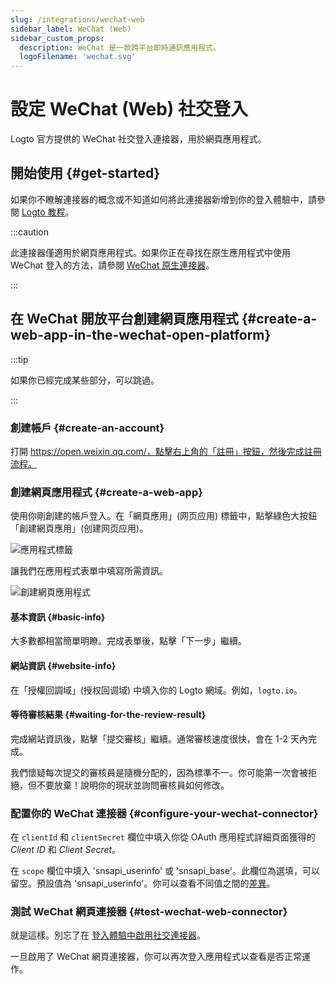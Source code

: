 ```yaml
---
slug: /integrations/wechat-web
sidebar_label: WeChat (Web)
sidebar_custom_props:
  description: WeChat 是一款跨平台即時通訊應用程式。
  logoFilename: 'wechat.svg'
---
```



# 設定 WeChat (Web) 社交登入

Logto 官方提供的 WeChat 社交登入連接器，用於網頁應用程式。

<GuideTip />

## 開始使用 \{#get-started}

如果你不瞭解連接器的概念或不知道如何將此連接器新增到你的登入體驗中，請參閱 [Logto 教程](/connectors/social-connectors)。

:::caution

此連接器僅適用於網頁應用程式。如果你正在尋找在原生應用程式中使用 WeChat 登入的方法，請參閱 [WeChat 原生連接器](/integrations/wechat-native)。

:::

## 在 WeChat 開放平台創建網頁應用程式 \{#create-a-web-app-in-the-wechat-open-platform}

:::tip

如果你已經完成某些部分，可以跳過。

:::

### 創建帳戶 \{#create-an-account}

打開 https://open.weixin.qq.com/，點擊右上角的「註冊」按鈕，然後完成註冊流程。

### 創建網頁應用程式 \{#create-a-web-app}

使用你剛創建的帳戶登入。在「網頁應用」(网页应用) 標籤中，點擊綠色大按鈕「創建網頁應用」(创建网页应用)。

<img src="/img/assets/app-tabs.png" alt="應用程式標籤" />

讓我們在應用程式表單中填寫所需資訊。

<img src="/img/assets/create-web-app.png" alt="創建網頁應用程式" />

#### 基本資訊 \{#basic-info}

大多數都相當簡單明瞭。完成表單後，點擊「下一步」繼續。

#### 網站資訊 \{#website-info}

在「授權回調域」(授权回调域) 中填入你的 Logto 網域。例如，`logto.io`。

#### 等待審核結果 \{#waiting-for-the-review-result}

完成網站資訊後，點擊「提交審核」繼續。通常審核速度很快，會在 1-2 天內完成。

我們懷疑每次提交的審核員是隨機分配的，因為標準不一。你可能第一次會被拒絕，但不要放棄！說明你的現狀並詢問審核員如何修改。

### 配置你的 WeChat 連接器 \{#configure-your-wechat-connector}

在 `clientId` 和 `clientSecret` 欄位中填入你從 OAuth 應用程式詳細頁面獲得的 _Client ID_ 和 _Client Secret_。

在 `scope` 欄位中填入 'snsapi_userinfo' 或 'snsapi_base'。此欄位為選填，可以留空。預設值為 'snsapi_userinfo'。你可以查看不同值之間的[差異](https://developers.weixin.qq.com/doc/offiaccount/OA_Web_Apps/Wechat_webpage_authorization.html)。

### 測試 WeChat 網頁連接器 \{#test-wechat-web-connector}

就是這樣。別忘了在 [登入體驗中啟用社交連接器](/connectors/social-connectors/#enable-social-sign-in)。

一旦啟用了 WeChat 網頁連接器，你可以再次登入應用程式以查看是否正常運作。